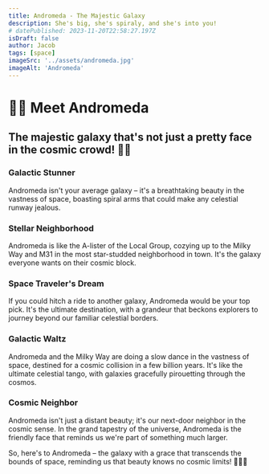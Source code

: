 ```yaml
---
title: Andromeda - The Majestic Galaxy
description: She's big, she's spiraly, and she's into you!
# datePublished: 2023-11-20T22:58:27.197Z
isDraft: false
author: Jacob
tags: [space]
imageSrc: '../assets/andromeda.jpg'
imageAlt: 'Andromeda'
---
```


# 🌌✨ Meet Andromeda
## The majestic galaxy that's not just a pretty face in the cosmic crowd! 🚀🌠

### Galactic Stunner
Andromeda isn't your average galaxy – it's a breathtaking beauty in the vastness of space, boasting spiral arms that could make any celestial runway jealous.

### Stellar Neighborhood
Andromeda is like the A-lister of the Local Group, cozying up to the Milky Way and M31 in the most star-studded neighborhood in town. It's the galaxy everyone wants on their cosmic block.

### Space Traveler's Dream
If you could hitch a ride to another galaxy, Andromeda would be your top pick. It's the ultimate destination, with a grandeur that beckons explorers to journey beyond our familiar celestial borders.

### Galactic Waltz
Andromeda and the Milky Way are doing a slow dance in the vastness of space, destined for a cosmic collision in a few billion years. It's like the ultimate celestial tango, with galaxies gracefully pirouetting through the cosmos.

### Cosmic Neighbor
Andromeda isn't just a distant beauty; it's our next-door neighbor in the cosmic sense. In the grand tapestry of the universe, Andromeda is the friendly face that reminds us we're part of something much larger.

So, here's to Andromeda – the galaxy with a grace that transcends the bounds of space, reminding us that beauty knows no cosmic limits! 🌌💫✨
